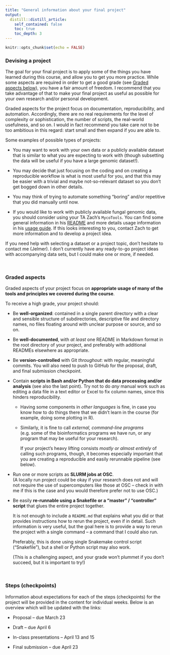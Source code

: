 ```yaml
---
title: "General information about your final project"
output:
  distill::distill_article:
    self_contained: false
    toc: true
    toc_depth: 3
---
```


```r
knitr::opts_chunk$set(echo = FALSE)
```

### Devising a project

The goal for your final project is to apply some of the things you have learned
during this course, and allow you to get you more practice.
While some aspects are required in order to get a good grade
(see [Graded aspects below](#graded-aspects)), you have a fair amount of freedom.
I recommend that you take advantage of that to make your final project as useful
as possible for your own research and/or personal development.

Graded aspects for the project focus on documentation, reproducibility, and automation.
Accordingly, there are no real requirements for the level of complexity
or sophistication, the number of scripts, the real-world usefulness, and so on.
I would in fact recommend you take care not to be too ambitious in this regard:
start small and then expand if you are able to.

Some examples of possible types of projects:

- You may want to work with your own data or a publicly available dataset
  that is similar to what you are expecting to work with
  (though subsetting the data will be useful if you have a large genomic dataset!).

- You may decide that just focusing on the coding and on
  creating a reproducible workflow is what is most useful for you,
  and that this may be easier with a trivial and maybe not-so-relevant dataset
  so you don't get bogged down in other details.

- You may think of trying to automate something "boring" and/or repetitive
  that you did manually until now.

- If you would like to work with publicly available fungal genomic data,
  you should consider using your TA Zach's `MycoTools`. You can find some
  general information in his [README](https://gitlab.com/xonq/mycotools/-/blob/master/mycotools/README.md)
  and more details usage information in his
  [usage guide](https://gitlab.com/xonq/mycotools/-/blob/master/mycotools/USAGE.md).
  If this looks interesting to you, contact Zach to get more information and to
  develop a project idea.

If you need help with selecting a dataset or a project topic,
don't hesitate to contact me (Jelmer).
I don't currently have any ready-to-go project ideas with accompanying data
sets, but I could make one or more, if needed.

<br>

### Graded aspects

Graded aspects of your project focus on **appropriate usage of many of the
tools and principles we covered during the course**.

To receive a high grade, your project should:

- Be **well-organized**: contained in a single parent directory with a clear and
  sensible structure of subdirectories, descriptive file and directory names,
  no files floating around with unclear purpose or source, and so on.

- Be **well-documented**, with *at least* one README in Markdown format in the root
  directory of your project, and preferably with additional READMEs elsewhere
  as appropriate.

- Be **version-controlled** with Git *throughout*: with regular, meaningful commits.
  You will also need to push to GitHub for the proposal, draft, and final
  submission checkpoint.

- Contain **scripts in Bash and/or Python that do data processing and/or analysis**
  (see also the last point).
  Try not to do *any* manual work such as editing a data file in a text editor
  or Excel to fix column names, since this hinders reproducibility.
  
  - Having some components in *other languages* is fine,
    in case you know how to do things there that we didn't learn in the course
    (for example, doing some plotting in R).
    
  - Similarly, it is fine to call *external, command-line programs*
    (e.g. some of the bioinformatics programs we have run, or any program
    that may be useful for your research).
    
    If your project's heavy lifting consists *mostly or almost entirely* of
    calling such programs, though, it becomes especially important that you
    are creating a reproducible and easily rerunnable pipeline (see below).
  
- Run one or more scripts as **SLURM jobs at OSC**.  
  (A locally run project could be okay if your research does not and will not
  require the use of supercomputers like those at OSC -- check in with me if this
  is the case and you would therefore prefer not to use OSC.)

- Be easily **re-runnable using a Snakefile or a "master" / "controller" script**
  that glues the entire project together.
  
  It is not enough to include a `README.md` that explains what you did or that
  provides instructions how to rerun the project, even if in detail.
  Such information is very useful, but the goal here is to provide a way to
  rerun the project with a single command -- a command that I could also run.
  
  Preferably, this is done using single Snakemake control script ("Snakefile"),
  but a shell or Python script may also work.
  
  (This is a challenging aspect, and your grade won't plummet if you don't
  succeed, but it is important to try!)

<br>

### Steps (checkpoints)

Information about expectations for each of the steps (checkpoints) for the project
will be provided in the content for individual weeks.
Below is an overview which will be updated with the links:

- Proposal -- due March 23

- Draft -- due April 6

- In-class presentations -- April 13 and 15

- Final submission -- due April 23
